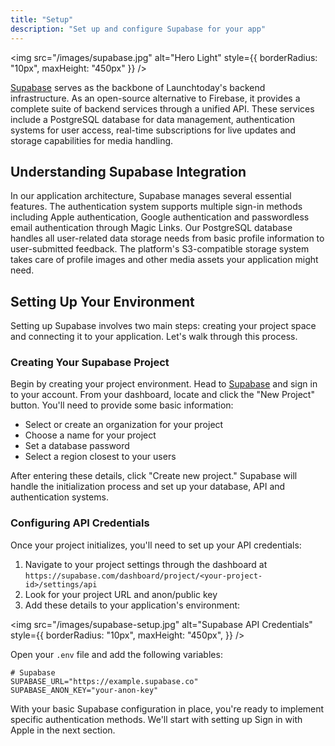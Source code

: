 ```yaml
---
title: "Setup"
description: "Set up and configure Supabase for your app"
---
```


<img
  src="/images/supabase.jpg"
  alt="Hero Light"
  style={{ borderRadius: "10px", maxHeight: "450px" }}
/>

[Supabase](https://supabase.com) serves as the backbone of Launchtoday's backend infrastructure. As an open-source alternative to Firebase, it provides a complete suite of backend services through a unified API. These services include a PostgreSQL database for data management, authentication systems for user access, real-time subscriptions for live updates and storage capabilities for media handling.

## Understanding Supabase Integration

In our application architecture, Supabase manages several essential features. The authentication system supports multiple sign-in methods including Apple authentication, Google authentication and passwordless email authentication through Magic Links. Our PostgreSQL database handles all user-related data storage needs from basic profile information to user-submitted feedback. The platform's S3-compatible storage system takes care of profile images and other media assets your application might need.

## Setting Up Your Environment

Setting up Supabase involves two main steps: creating your project space and connecting it to your application. Let's walk through this process.

### Creating Your Supabase Project

Begin by creating your project environment. Head to [Supabase](https://supabase.com) and sign in to your account. From your dashboard, locate and click the "New Project" button. You'll need to provide some basic information:

- Select or create an organization for your project
- Choose a name for your project
- Set a database password
- Select a region closest to your users

After entering these details, click "Create new project." Supabase will handle the initialization process and set up your database, API and authentication systems.

### Configuring API Credentials

Once your project initializes, you'll need to set up your API credentials:

1. Navigate to your project settings through the dashboard at `https://supabase.com/dashboard/project/<your-project-id>/settings/api`
2. Look for your project URL and anon/public key
3. Add these details to your application's environment:

<img
  src="/images/supabase-setup.jpg"
  alt="Supabase API Credentials"
  style={{
    borderRadius: "10px",
    maxHeight: "450px",
  }}
/>

Open your `.env` file and add the following variables:

```env
# Supabase
SUPABASE_URL="https://example.supabase.co"
SUPABASE_ANON_KEY="your-anon-key"
```

With your basic Supabase configuration in place, you're ready to implement specific authentication methods. We'll start with setting up Sign in with Apple in the next section.
